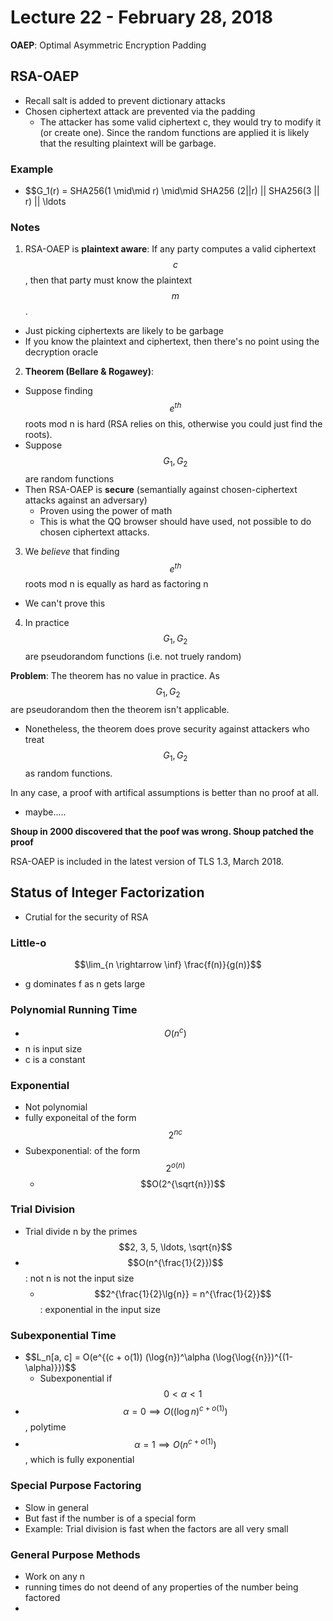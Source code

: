 # Lecture 22 - February 28, 2018

**OAEP**: Optimal Asymmetric Encryption Padding

## RSA-OAEP
- Recall salt is added to prevent dictionary attacks
- Chosen ciphertext attack are prevented via the padding
  - The attacker has some valid ciphertext c, they would try to modify it (or create one). Since the random functions are applied it is likely that the resulting plaintext will be garbage.

### Example
- $$G_1(r) = SHA256(1 \mid\mid r) \mid\mid SHA256 (2||r) || SHA256(3 || r) || \ldots

### Notes
1. RSA-OAEP is **plaintext aware**: If any party computes a valid ciphertext $$c$$, then that party must know the plaintext $$m$$.
  - Just picking ciphertexts are likely to be garbage
  - If you know the plaintext and ciphertext, then there's no point using the decryption oracle
2. **Theorem (Bellare & Rogawey)**:
  - Suppose finding $$e^{th}$$ roots mod n is hard (RSA relies on this, otherwise you could just find the roots).
  - Suppose $$G_1, G_2$$ are random functions
  - Then RSA-OAEP is **secure** (semantially against chosen-ciphertext attacks against an adversary)
    - Proven using the power of math
    - This is what the QQ browser should have used, not possible to do chosen ciphertext attacks.
3. We *believe* that finding $$e^{th}$$ roots mod n is equally as hard as factoring n
  - We can't prove this
4. In practice $$G_1, G_2$$ are pseudorandom functions (i.e. not truely random)

**Problem**: The theorem has no value in practice. As $$G_1, G_2$$ are pseudorandom then the theorem isn't applicable.
- Nonetheless, the theorem does prove security against attackers who treat $$G_1, G_2$$ as random functions.

In any case, a proof with artifical assumptions is better than no proof at all.
- maybe.....

**Shoup in 2000 discovered that the poof was wrong. Shoup patched the proof**

RSA-OAEP is included in the latest version of TLS 1.3, March 2018.

## Status of Integer Factorization
- Crutial for the security of RSA

### Little-o
$$\lim_{n \rightarrow \inf} \frac{f(n)}{g(n)}$$
- g dominates f as n gets large

### Polynomial Running Time
- $$O(n^c)$$
- n is input size
- c is a constant

### Exponential
- Not polynomial
- fully exponeital of the form $$2^{nc}$$
- Subexponential: of the form $$2^{o(n)}$$
  - $$O(2^{\sqrt{n}})$$

### Trial Division
- Trial divide n by the primes $$2, 3, 5, \ldots, \sqrt{n}$$
- $$O(n^{\frac{1}{2}})$$: not n is not the input size
  - $$2^{\frac{1}{2}\lg{n}} = n^{\frac{1}{2}}$$: exponential in the input size

### Subexponential Time
- $$L_n\[a, c\] = O(e^{(c + o(1)) (\log{n})^\alpha (\log{\log{{n}})^{(1-\alpha)}})$$
  - Subexponential if $$0 < \alpha < 1$$
- $$\alpha = 0 \implies O((\log{n})^{c + o(1)})$$, polytime
- $$\alpha = 1 \implies O(n^{c + o(1)})$$, which is fully exponential

### Special Purpose Factoring
- Slow in general
- But fast if the number is of a special form
- Example: Trial division is fast when the factors are all very small

### General Purpose Methods
- Work on any n
- running times do not deend of any properties of the number being factored
-
